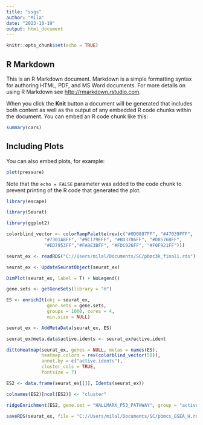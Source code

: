 ---
title: "ssgs"
author: "Mila"
date: "2023-10-19"
output: html_document
---

```{r setup, include=FALSE}
knitr::opts_chunk$set(echo = TRUE)
```

## R Markdown

This is an R Markdown document. Markdown is a simple formatting syntax for authoring HTML, PDF, and MS Word documents. For more details on using R Markdown see <http://rmarkdown.rstudio.com>.

When you click the **Knit** button a document will be generated that includes both content as well as the output of any embedded R code chunks within the document. You can embed an R code chunk like this:

```{r cars}
summary(cars)
```

## Including Plots

You can also embed plots, for example:

```{r pressure, echo=FALSE}
plot(pressure)
```

Note that the `echo = FALSE` parameter was added to the code chunk to prevent printing of the R code that generated the plot.
```{r}
library(escape)
```
```{r}
library(Seurat)
```
```{r}
library(ggplot2)
```
```{r}
colorblind_vector <- colorRampPalette(rev(c("#0D0887FF", "#47039FFF", 
              "#7301A8FF", "#9C179EFF", "#BD3786FF", "#D8576BFF",
              "#ED7953FF","#FA9E3BFF", "#FDC926FF", "#F0F921FF")))
```
```{r}
seurat_ex <- readRDS("C://Users/milal/Documents/SC/pbmc3k_final1.rds")
```
```{r}
seurat_ex <- UpdateSeuratObject(seurat_ex)
```
```{r}
DimPlot(seurat_ex, label = T) + NoLegend()
```
```{r}
gene.sets <- getGeneSets(library = "H")
```
```{r}
ES <- enrichIt(obj = seurat_ex, 
               gene.sets = gene.sets, 
               groups = 1000, cores = 4, 
               min.size = NULL)
```
```{r}
seurat_ex <- AddMetaData(seurat_ex, ES)
```
```{r}
seurat_ex@meta.data$active.idents <- seurat_ex@active.ident
```
```{r}
dittoHeatmap(seurat_ex, genes = NULL, metas = names(ES),
             heatmap.colors = rev(colorblind_vector(50)),
             annot.by = c("active.idents"),
             cluster_cols = TRUE,
             fontsize = 7)
```
```{r}
ES2 <- data.frame(seurat_ex[[]], Idents(seurat_ex))

```
```{r}
colnames(ES2)[ncol(ES2)] <- "cluster"

```
```{r}
ridgeEnrichment(ES2, gene.set = "HALLMARK_P53_PATHWAY", group = "active.idents", add.rug = TRUE)
```
```{r}
saveRDS(seurat_ex, file = "C://Users/milal/Documents/SC/pbmcs_GSEA_H.rds")
```

